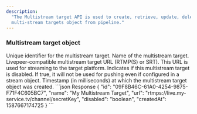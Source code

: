 ```yaml
---
description:
  "The Multistream target API is used to create, retrieve, update, delete
  multi-stream targets object from pipeline."
---
```


### Multistream target object

<ResponseField name="id" type="string">
  Unique identifier for the multistream target.
</ResponseField>
<ResponseField name="name" type="string">
  Name of the multistream target.
</ResponseField>
<ResponseField name="url" type="string">
  Livepeer-compatible multistream target URL (RTMP(S) or SRT). This URL is used
  for streaming to the target platform.
</ResponseField>
<ResponseField name="disabled" type="boolean">
  Indicates if this multistream target is disabled. If true, it will not be used
  for pushing even if configured in a stream object.
</ResponseField>
<ResponseField name="createdAt" type="number">
  Timestamp (in milliseconds) at which the multistream target object was
  created.
</ResponseField>

<ResponseExample>
```json Response
{
  "id": "09F8B46C-61A0-4254-9875-F71F4C605BC7",
  "name": "My Multistream Target",
  "url": "rtmps://live.my-service.tv/channel/secretKey",
  "disabled": "boolean",
  "createdAt": 1587667174725
}
```

</ResponseExample>
